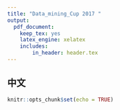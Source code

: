 ```yaml
---
title: "Data_mining_Cup 2017 "
output: 
  pdf_document: 
    keep_tex: yes
    latex_engine: xelatex
    includes:
        in_header: header.tex
---
```


## 中文

```r
knitr::opts_chunk$set(echo = TRUE)
```

